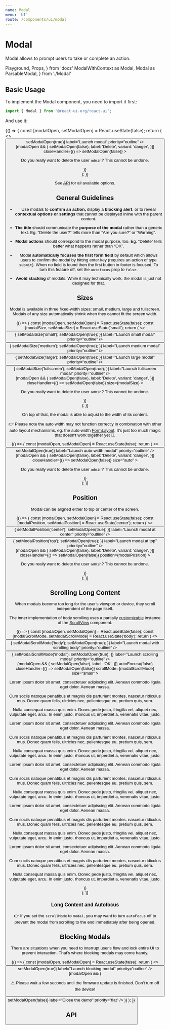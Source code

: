 ```yaml
---
name: Modal
menu: 'UI'
route: /components/ui/modal
---
```


# Modal

Modal allows to prompt users to take or complete an action.

  Playground,
  Props,
} from 'docz'
  ModalWithContext as Modal,
  Modal as ParsableModal,
} from './Modal'

## Basic Usage

To implement the Modal component, you need to import it first:

```js
import { Modal } from '@react-ui-org/react-ui';
```

And use it:

<Playground>
  {() => {
    const [modalOpen, setModalOpen] = React.useState(false);
    return (
      <>
        <Button
          clickHandler={() => setModalOpen(true)}
          label="Launch modal"
          priority="outline"
        />
        <div>
          {modalOpen && (
            <Modal
              title="Warning"
              actions={[{
                clickHandler: () => setModalOpen(false),
                label: 'Delete',
                variant: 'danger',
              }]}
              closeHandler={() => setModalOpen(false)}
            >
              <p>
                Do you really want to delete the user <code>admin</code>?
                This cannot be undone.
              </p>
            </Modal>
          )}
        </div>
      </>
    );
  }}
</Playground>

See [API](#api) for all available options.

## General Guidelines

- Use modals to **confirm an action,** display a **blocking alert**, or to
  reveal **contextual options or settings** that cannot be displayed inline
  with the parent content.

- **The title** should communicate the **purpose of the modal** rather than a
  generic text. Eg. “Delete the user?” tells more than “Are you sure?” or
  “Warning”.

- **Modal actions** should correspond to the modal purpose, too. Eg. “Delete”
  tells better what happens rather than “OK”.

- Modal **automatically focuses the first form field** by default which allows
  users to confirm the modal by hitting enter key (requires an action of type
  `submit`). When no field is found then the first button in footer is focused.
  To turn this feature off, set the `autofocus` prop to `false`.

- **Avoid stacking** of modals. While it may technically work, the modal is just
  not designed for that.

## Sizes

Modal is available in three fixed-width sizes: small, medium, large and fullscreen.
Modals of any size automatically shrink when they cannot fit the screen width.

<Playground>
  {() => {
    const [modalOpen, setModalOpen] = React.useState(false);
    const [modalSize, setModalSize] = React.useState('small');
    return (
      <>
        <Button
          clickHandler={() => {
            setModalSize('small');
            setModalOpen(true);
          }}
          label="Launch small modal"
          priority="outline"
        />
        <Button
          clickHandler={() => {
            setModalSize('medium');
            setModalOpen(true);
          }}
          label="Launch medium modal"
          priority="outline"
        />
        <Button
          clickHandler={() => {
            setModalSize('large');
            setModalOpen(true);
          }}
          label="Launch large modal"
          priority="outline"
        />
        <Button
          clickHandler={() => {
            setModalSize('fullscreen');
            setModalOpen(true);
          }}
          label="Launch fullscreen modal"
          priority="outline"
        />
        <div>
          {modalOpen && (
            <Modal
              title="Delete the user?"
              actions={[{
                clickHandler: () => setModalOpen(false),
                label: 'Delete',
                variant: 'danger',
              }]}
              closeHandler={() => setModalOpen(false)}
              size={modalSize}
            >
              <p>
                Do you really want to delete the user <code>admin</code>?
                This cannot be undone.
              </p>
            </Modal>
          )}
        </div>
      </>
    );
  }}
</Playground>

On top of that, the modal is able to adjust to the width of its content.

👉 Please note the auto width may not function correctly in combination with
other auto layout mechanisms, eg. the auto-width
[FormLayout](/components/layout/form-layout#label-width). It's just too much
magic that doesn't work together yet 🎩.

<Playground>
  {() => {
    const [modalOpen, setModalOpen] = React.useState(false);
    return (
      <>
        <Button
          clickHandler={() => setModalOpen(true)}
          label="Launch auto-width modal"
          priority="outline"
        />
        <div>
          {modalOpen && (
            <Modal
              title="Delete the user?"
              actions={[{
                clickHandler: () => setModalOpen(false),
                label: 'Delete',
                variant: 'danger',
              }]}
              closeHandler={() => setModalOpen(false)}
              size="auto"
            >
              <p>
                Do you really want to delete the user <code>admin</code>?
                This cannot be undone.
              </p>
            </Modal>
          )}
        </div>
      </>
    );
  }}
</Playground>

## Position

Modal can be aligned either to top or center of the screen.

<Playground>
  {() => {
    const [modalOpen, setModalOpen] = React.useState(false);
    const [modalPosition, setModalPosition] = React.useState('center');
    return (
      <>
        <Button
          clickHandler={() => {
            setModalPosition('center');
            setModalOpen(true);
          }}
          label="Launch modal at center"
          priority="outline"
        />
        <Button
          clickHandler={() => {
            setModalPosition('top');
            setModalOpen(true);
          }}
          label="Launch modal at top"
          priority="outline"
        />
        <div>
          {modalOpen && (
            <Modal
              title="Delete the user?"
              actions={[{
                clickHandler: () => setModalOpen(false),
                label: 'Delete',
                variant: 'danger',
              }]}
              closeHandler={() => setModalOpen(false)}
              position={modalPosition}
            >
              <p>
                Do you really want to delete the user <code>admin</code>?
                This cannot be undone.
              </p>
            </Modal>
          )}
        </div>
      </>
    );
  }}
</Playground>

## Scrolling Long Content

When modals become too long for the user's viewport or device, they scroll
independent of the page itself.

The inner implementation of body scrolling uses a partially
[customizable](#api) instance of the [ScrollView](/components/ui/scroll-view)
component.

<Playground>
  {() => {
    const [modalOpen, setModalOpen] = React.useState(false);
    const [modalScrollMode, setModalScrollMode] = React.useState('body');
    return (
      <>
        <Button
          clickHandler={() => {
            setModalScrollMode('body');
            setModalOpen(true);
          }}
          label="Launch modal with scrolling body"
          priority="outline"
        />
        <Button
          clickHandler={() => {
            setModalScrollMode('modal');
            setModalOpen(true);
          }}
          label="Launch scrolling modal"
          priority="outline"
        />
        <div>
          {modalOpen && (
            <Modal
              title="Modal with long content"
              actions={[{
                clickHandler: () => setModalOpen(false),
                label: 'OK',
              }]}
              autoFocus={false}
              closeHandler={() => setModalOpen(false)}
              scrollMode={modalScrollMode}
              size="small"
            >
              <p>
                Lorem ipsum dolor sit amet, consectetuer adipiscing elit. Aenean
                commodo ligula eget dolor. Aenean massa.
              </p>
              <p>
                Cum sociis natoque penatibus et magnis dis parturient montes,
                nascetur ridiculus mus. Donec quam felis, ultricies nec,
                pellentesque eu, pretium quis, sem.
              </p>
              <p>
                Nulla consequat massa quis enim. Donec pede justo, fringilla
                vel, aliquet nec, vulputate eget, arcu. In enim justo, rhoncus
                ut, imperdiet a, venenatis vitae, justo.
              </p>
              <p>
                Lorem ipsum dolor sit amet, consectetuer adipiscing elit. Aenean
                commodo ligula eget dolor. Aenean massa.
              </p>
              <p>
                Cum sociis natoque penatibus et magnis dis parturient montes,
                nascetur ridiculus mus. Donec quam felis, ultricies nec,
                pellentesque eu, pretium quis, sem.
              </p>
              <p>
                Nulla consequat massa quis enim. Donec pede justo, fringilla
                vel, aliquet nec, vulputate eget, arcu. In enim justo, rhoncus
                ut, imperdiet a, venenatis vitae, justo.
              </p>
              <p>
                Lorem ipsum dolor sit amet, consectetuer adipiscing elit. Aenean
                commodo ligula eget dolor. Aenean massa.
              </p>
              <p>
                Cum sociis natoque penatibus et magnis dis parturient montes,
                nascetur ridiculus mus. Donec quam felis, ultricies nec,
                pellentesque eu, pretium quis, sem.
              </p>
              <p>
                Nulla consequat massa quis enim. Donec pede justo, fringilla
                vel, aliquet nec, vulputate eget, arcu. In enim justo, rhoncus
                ut, imperdiet a, venenatis vitae, justo.
              </p>
              <p>
                Lorem ipsum dolor sit amet, consectetuer adipiscing elit. Aenean
                commodo ligula eget dolor. Aenean massa.
              </p>
              <p>
                Cum sociis natoque penatibus et magnis dis parturient montes,
                nascetur ridiculus mus. Donec quam felis, ultricies nec,
                pellentesque eu, pretium quis, sem.
              </p>
              <p>
                Nulla consequat massa quis enim. Donec pede justo, fringilla
                vel, aliquet nec, vulputate eget, arcu. In enim justo, rhoncus
                ut, imperdiet a, venenatis vitae, justo.
              </p>
              <p>
                Lorem ipsum dolor sit amet, consectetuer adipiscing elit. Aenean
                commodo ligula eget dolor. Aenean massa.
              </p>
              <p>
                Cum sociis natoque penatibus et magnis dis parturient montes,
                nascetur ridiculus mus. Donec quam felis, ultricies nec,
                pellentesque eu, pretium quis, sem.
              </p>
              <p>
                Nulla consequat massa quis enim. Donec pede justo, fringilla
                vel, aliquet nec, vulputate eget, arcu. In enim justo, rhoncus
                ut, imperdiet a, venenatis vitae, justo.
              </p>
            </Modal>
          )}
        </div>
      </>
    );
  }}
</Playground>

### Long Content and Autofocus

👉 If you set the `scrollMode` to `modal`, you may want to turn `autoFocus` off
to prevent the modal from scrolling to the end immediately after being opened.

## Blocking Modals

There are situations when you need to interrupt user's flow and lock entire UI
to prevent interaction. That's where blocking modals may come handy.

<Playground>
  {() => {
    const [modalOpen, setModalOpen] = React.useState(false);
    return (
      <>
        <Button
          clickHandler={() => setModalOpen(true)}
          label="Launch blocking modal"
          priority="outline"
        />
        <div>
          {modalOpen && (
            <Modal title="Update is in progress" size="auto">
              <p>
                <span role="img" aria-label="Warning">⚠️</span>
                Please wait a few seconds until the firmware update is finished.
                Don&apos;t turn off the device!
              </p>
              <Button
                clickHandler={() => setModalOpen(false)}
                label="Close the demo"
                priority="flat"
              />
            </Modal>
          )}
        </div>
      </>
    );
  }}
</Playground>

## API

<Props table of={ParsableModal} />

